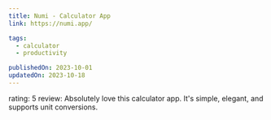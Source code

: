 ```yaml
---
title: Numi - Calculator App
link: https://numi.app/

tags:
  - calculator
  - productivity

publishedOn: 2023-10-01
updatedOn: 2023-10-18
---
```


<LinkPreview id={frontmatter.link} />

rating: 5
review: Absolutely love this calculator app. It's simple, elegant, and supports unit conversions.
